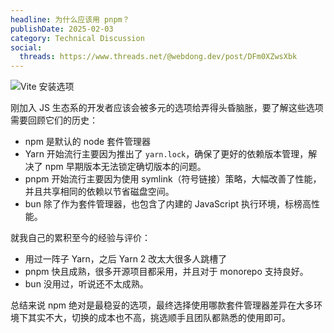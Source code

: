 ```yaml
---
headline: 为什么应该用 pnpm？
publishDate: 2025-02-03
category: Technical Discussion
social:
  threads: https://www.threads.net/@webdong.dev/post/DFm0XZwsXbk
---
```


![Vite 安装选项](vite-install-options.webp)

刚加入 JS 生态系的开发者应该会被多元的选项给弄得头昏脑胀，要了解这些选项需要回顾它们的历史：

- npm 是默认的 node 套件管理器
- Yarn 开始流行主要因为推出了 `yarn.lock`，确保了更好的依赖版本管理，解决了 npm 早期版本无法锁定确切版本的问题。
- pnpm 开始流行主要因为使用 symlink（符号链接）策略，大幅改善了性能，并且共享相同的依赖以节省磁盘空间。
- bun 除了作为套件管理器，也包含了内建的 JavaScript 执行环境，标榜高性能。

就我自己的累积至今的经验与评价：

- 用过一阵子 Yarn，之后 Yarn 2 改太大很多人跳槽了
- pnpm 快且成熟，很多开源项目都采用，并且对于 monorepo 支持良好。
- bun 没用过，听说还不太成熟。

总结来说 npm 绝对是最稳妥的选项，最终选择使用哪款套件管理器差异在大多环境下其实不大，切换的成本也不高，挑选顺手且团队都熟悉的使用即可。
